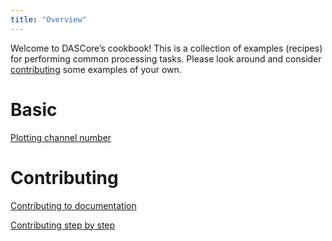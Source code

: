 ```yaml
---
title: "Overview"
---
```


Welcome to DASCore's cookbook! This is a collection of examples (recipes) for performing common processing tasks.
Please look around and consider [contributing](../contributing/contributing.qmd) some examples of your
own.

# Basic

[Plotting channel number](plotting_channel_number.qmd)

# Contributing

[Contributing to documentation](contributing_to_documentation.qmd)

[Contributing step by step](how_to_contribute.qmd)
